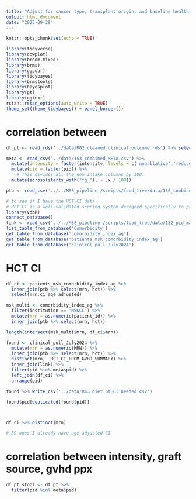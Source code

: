 ```yaml
---
title: "Adjust for cancer type, transplant origin, and baseline health status"
output: html_document
date: "2025-09-29"
---
```


```r
knitr::opts_chunk$set(echo = TRUE)
```


```r
library(tidyverse)
library(cowplot)
library(broom.mixed)
library(brms)   
library(ggpubr)
library(tidybayes)
library(brmstools)
library(bayesplot)
library(gt)
library(ggtext)
rstan::rstan_options(auto_write = TRUE)
theme_set(theme_tidybayes() + panel_border())
```

# correlation between

```r
df_pt <- read_rds('../data/R02_cleaned_clinical_outcome.rds') %>% select(pid, source, intensity, gvhd_ppx, disease.simple) %>% janitor::clean_names()

meta <- read_csv('../data/153_combined_META.csv') %>% 
  mutate(intensity = factor(intensity, levels = c('nonablative','reduced','ablative'))) %>%
  mutate(pid = factor(pid)) %>%
    # This divides all the new intake columns by 100.
  mutate(across(starts_with("fg_"), ~ .x / 100))

ptb <- read_csv('../../MSS_pipeline-/scripts/food_tree/data/156_combined_PTB_original.csv')
```

```r
# to see if I have the HCT CI data 
# HCT-CI is a well-validated scoring system designed specifically to predict outcomes in HCT patients by quantifying pre-transplant comorbidities. It is the standard in the field.
library(vdbR) 
connect_database()
link <- read_csv('../../MSS_pipeline-/scripts/food_tree/data/152_pid_match.csv')
list_table_from_database('Comorbidity')
get_table_from_database('comorbidity_index_ag')
get_table_from_database('patients_msk_comorbidity_index_ag')
get_table_from_database('clinical_pull_July2024')
```

# HCT CI

```r
df_ci <- patients_msk_comorbidity_index_ag %>% 
  inner_join(ptb %>% select(mrn, hct)) %>% 
  select(mrn:ci_age_adjusted)
```


```r
msk_multi <- comorbidity_index_ag %>% 
  filter(institution == 'MSKCC') %>% 
  mutate(mrn = as.numeric(patient_id)) %>% 
  inner_join(ptb %>% select(mrn, hct))

length(intersect(msk_multi$mrn, df_ci$mrn))
```


```r
found <- clinical_pull_July2024 %>% 
  mutate(mrn = as.numeric(MRN)) %>% 
  inner_join(ptb %>% select(mrn, hct)) %>% 
  distinct(mrn,  HCT_CI_FROM_GVHD_SUMMARY) %>% 
  inner_join(link) %>% 
  filter(pid %in% meta$pid) %>% 
  left_join(df_ci) %>% 
  arrange(pid)

found %>% write_csv('../data/R43_diet_pt_CI_needed.csv')

found$pid[duplicated(found$pid)]



df_ci %>% distinct(mrn)

# 59 ones I already have age adjusted CI
```

# correlation between intensity, graft source,  gvhd ppx

```r
df_pt_stool <- df_pt %>% 
  filter(pid %in% meta$pid)
```

